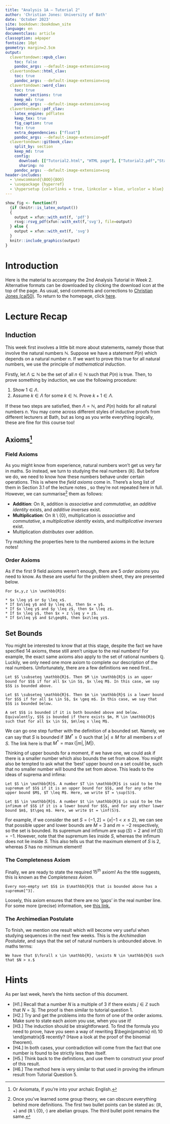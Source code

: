 ```yaml
---
title: "Analysis 1A — Tutorial 2"
author: 'Christian Jones: University of Bath'
date: 'October 2023'
site: bookdown::bookdown_site
language: en
documentclass: article
classoption: a4paper
fontsize: 10pt
geometry: margin=2.5cm
output:
  clavertondown::epub_clav:
    toc: false
    pandoc_args: --default-image-extension=svg
  clavertondown::html_clav:
    toc: true
    pandoc_args: --default-image-extension=svg
  clavertondown::word_clav:
    toc: true
    number_sections: true
    keep_md: true
    pandoc_args: --default-image-extension=svg
  clavertondown::pdf_clav:
    latex_engine: pdflatex
    keep_tex: true
    fig_caption: true
    toc: true
    extra_dependencies: ["float"]
    pandoc_args: --default-image-extension=pdf
  clavertondown::gitbook_clav:
    split_by: section
    keep_md: true
    config:
      download: [["Tutorial2.html", "HTML page"], ["Tutorial2.pdf","Standard print PDF"], ["Tutorial2Clear.pdf","Clear print PDF"], ["Tutorial2Large.pdf","Large print PDF"], ["Tutorial2.docx","Accessible Word document"], ["Tutorial2.epub","Accessible EPub book" ]]
      sharing: no
    pandoc_args: --default-image-extension=svg
header-includes:
  - \newcommand{\BOO}{BOO}
  - \usepackage {hyperref}
  - \hypersetup {colorlinks = true, linkcolor = blue, urlcolor = blue}
---
```

<!-- This is needed since I am working with svg files from mathcha.io. It converts the graphics files to something that can be used in the pdf files. Code taken from https://stackoverflow.com/questions/50165404/how-to-make-a-pdf-using-bookdown-including-svg-images/56044642#56044642 -->
```r
show_fig <- function(f)
  {if (knitr::is_latex_output())
  {
    output = xfun::with_ext(f, 'pdf')
    rsvg::rsvg_pdf(xfun::with_ext(f,'svg'), file=output)
  } else {
    output = xfun::with_ext(f, 'svg')
  }
  knitr::include_graphics(output)
}
```
\newpage
\pagenumbering{arabic}

# Introduction {-}
Here is the material to accompany the 2nd Analysis Tutorial in Week 2. Alternative formats can be downloaded by clicking the download icon at the top of the page. As usual, send comments and corrections to [Christian Jones (caj50)](mailto:caj50@bath.ac.uk). To return to the homepage, click [here](http://caj50.github.io/tutoring.html).

# Lecture Recap

## Induction
This week first involves a little bit more about statements, namely those that involve the natural numbers $\mathbb{N}$. Suppose we have a statement $P(n)$ which depends on a natural number $n$. If we want to prove this true for all natural numbers, we use the principle of *mathematical induction*.

Firstly, let $\Lambda \subseteq \mathbb{N}$ be the set of all $n \in \mathbb{N}$ such that $P(n)$ is true. Then, to prove something by induction, we use the following procedure:

1. Show $1 \in \Lambda$.
2. Assume $k \in \Lambda$ for some $k \in \mathbb{N}$. Prove $k + 1 \in \Lambda$.

If these two steps are satisfied, then $\Lambda = \mathbb{N}$, and $P(n)$ holds for all natural numbers $n$. You may come across different styles of inductive proofs from different lecturers at Bath, but as long as you write everything logically, these are fine for this course too!

## Axioms[^1]

### Field Axioms
As you might know from experience, natural numbers won't get us very far in maths. So instead, we turn to studying the real numbers ($\mathbb{R}$). But before we do, we need to know how these numbers behave under certain operations. This is where the *field axioms* come in. There's a long list of them in Section 3.1 of the lecture notes , so they're not repeated here in full. However, we can summarise[^2] them as follows:

* **Addition**: On $\mathbb{R}$, addition is *associative* and *commutative*, an *additive identity* exists, and *additive inverses* exist.
* **Multiplication**: On $\mathbb{R}\setminus \lbrace 0 \rbrace$, multiplication is *associative* and *commutative*, a *multiplicative identity* exists, and *multiplicative inverses* exist.
* Multiplication *distributes* over addition.

Try matching the properties here to the numbered axioms in the lecture notes!

[^1]: Or Axiomata, if you're into your archaic English.
[^2]: Once you've learned some group theory, we can obscure everything behind more definitions. The first two bullet points can be stated as: $(\mathbb{R},+)$ and $(\mathbb{R}\setminus\lbrace0\rbrace, \cdot)$ are abelian groups. The third bullet point remains the same.

### Order Axioms
As if the first 9 field axioms weren't enough, there are 5 *order axioms* you need to know. As these are useful for the problem sheet, they are presented below.
```newtheorem
For $x,y,z \in \mathbb{R}$:
  
* $x \leq y$ or $y \leq x$.
* If $x\leq y$ and $y \leq x$, then $x = y$.
* If $x \leq y$ and $y \leq z$, then $x \leq z$.
* If $x \leq y$, then $x + z \leq y + z$.
* If $x\leq y$ and $z\geq0$, then $xz\leq yz$.

```

## Set Bounds
You might be interested to know that at this stage, despite the fact we have specified 14 axioms, these still aren't unique to the real numbers! For example, the exact same axioms also apply to the set of rational numbers $\mathbb{Q}$. Luckily, we only need one more axiom to complete our description of the real numbers. Unfortunately, there are a few definitions we need first...

```definition
Let $S \subseteq \mathbb{R}$. Then $M \in \mathbb{R}$ is an upper bound for $S$ if for all $x \in S$, $x \leq M$. In this case, we say $S$ is bounded above.
```

```definition
Let $S \subseteq \mathbb{R}$. Then $m \in \mathbb{R}$ is a lower bound for $S$ if for all $x \in S$, $x \geq m$. In this case, we say that $S$ is bounded below.
```

```definition
A set $S$ is bounded if it is both bounded above and below. Equivalently, $S$ is bounded if there exists $m, M \in \mathbb{R}$ such that for all $x \in S$, $m\leq x \leq M$.
```
We can go one step further with the definition of a bounded set. Namely, we can say that $S$ is bounded if $\exists M^{*}\geq0$ such that $\lvert x \rvert \leq M$ for all members $x$ of $S$. The link here is that $M^{*} = \max\left\lbrace \lvert m \rvert, \lvert M \rvert \right\rbrace$.

Thinking of upper bounds for a moment, if we have one, we could ask if there is a smaller number which also bounds the set from above. You might also be tempted to ask what the 'best' upper bound on a set could be, such that no smaller number will bound the set from above. This leads to the ideas of suprema and infima:

```definition
Let $S \in \mathbb{R}$. A number $T \in \mathbb{R}$ is said to be the supremum of $S$ if it is an upper bound for $S$, and for any other upper bound $M$, $T \leq M$. Here, we write $T = \sup(S)$.
```

```definition
Let $S \in \mathbb{R}$. A number $t \in \mathbb{R}$ is said to be the infimum of $S$ if it is a lower bound for $S$, and for any other lower bound $m$, $t\geq m$. Here, we write $t = \inf(S)$.
```

For example, if we consider the set $S = (-1,2] = \lbrace x \lvert -1<x\leq2\rbrace$, we can see that possible upper and lower bounds are $M = 3$ and $m = -2$ respectively, so the set is bounded. Its supremum and infimum are $\sup(S) = 2$ and $\inf(S) = -1$. However, note that the supremum lies inside $S$, whereas the infimum does not lie inside $S$. This also tells us that the maximum element of $S$ is $2$, whereas $S$ has no minimum element!

### The Completeness Axiom
Finally, we are ready to state the required $15^{th}$ axiom! As the title suggests, this is known as the *Completeness Axiom*.

```newtheorem
Every non-empty set $S$ in $\mathbb{R}$ that is bounded above has a supremum[^3].
```

Loosely, this axiom ensures that there are no 'gaps' in the real number line. For some more (precise) information, see [this link.](https://en.wikipedia.org/wiki/Completeness_of_the_real_numbers)

[^3]:In the lecture notes, it also states that 'Every non-empty set of real numbers that is bounded below has an infimum.' But you can deduce this from the supremum result by considering the set $-S:=\lbrace -x \lvert x \in S\rbrace.$

### The Archimedian Postulate
To finish, we mention one result which will become very useful when studying sequences in the next few weeks. This is the *Archimedian Postulate*, and says that the set of natural numbers is unbounded above. In maths terms:

```proposition
We have that $\forall x \in \mathbb{R}, \exists N \in \mathbb{N}$ such that $N > x.$
```


# Hints
As per last week, here's the hints section of this document.

* [H1.] Recall that a number $N$ is a multiple of 3 if there exists $j \in \mathbb{Z}$ such that $N = 3j$. The proof is then similar to tutorial question 1.
* [H2.] Try and get the problems into the form of one of the order axioms. Make sure to state each axiom you use, when you use it!
* [H3.] The induction should be straightforward. To find the formula you need to prove, have you seen a way of rewriting $\begin{pmatrix}
    n\\
    10
    \end{pmatrix}$ recently? (Have a look at the proof of the binomial theorem).
* [H4.] In both cases, your contradiction will come from the fact that one number is found to be strictly less than itself.
* [H5.] Think back to the definitions, and use them to construct your proof of this result.
* [H6.] The method here is very similar to that used in proving the infimum result from Tutorial Question 5.

